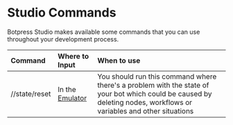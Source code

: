 # Studio Commands

Botpress Studio makes available some commands that you can use throughout your development process.

| Command       | Where to Input                | When to use                                                                                                                                                         |
| :------------ | :---------------------------- | :------------------------------------------------------------------------------------------------------------------------------------------------------------------ |
| //state/reset | In the [Emulator](./emulator) | You should run this command where there's a problem with the state of your bot which could be caused by deleting nodes, workflows or variables and other situations |
